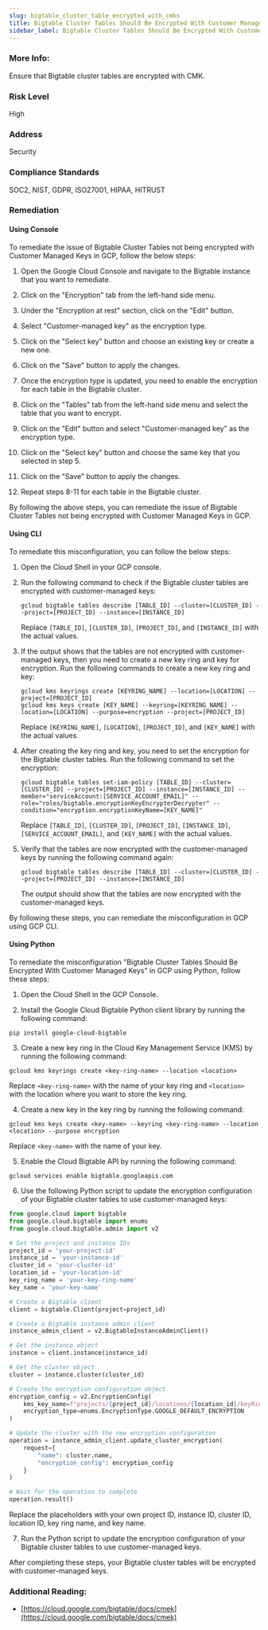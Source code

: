 ```yaml
---
slug: bigtable_cluster_table_encrypted_with_cmks
title: Bigtable Cluster Tables Should Be Encrypted With Customer Managed Keys
sidebar_label: Bigtable Cluster Tables Should Be Encrypted With Customer Managed Keys
---
```


### More Info:

Ensure that Bigtable cluster tables are encrypted with CMK.

### Risk Level

High

### Address

Security

### Compliance Standards

SOC2, NIST, GDPR, ISO27001, HIPAA, HITRUST

### Remediation

#### Using Console

To remediate the issue of Bigtable Cluster Tables not being encrypted with Customer Managed Keys in GCP, follow the below steps:

1. Open the Google Cloud Console and navigate to the Bigtable instance that you want to remediate.

2. Click on the "Encryption" tab from the left-hand side menu.

3. Under the "Encryption at rest" section, click on the "Edit" button.

4. Select "Customer-managed key" as the encryption type.

5. Click on the "Select key" button and choose an existing key or create a new one.

6. Click on the "Save" button to apply the changes.

7. Once the encryption type is updated, you need to enable the encryption for each table in the Bigtable cluster.

8. Click on the "Tables" tab from the left-hand side menu and select the table that you want to encrypt.

9. Click on the "Edit" button and select "Customer-managed key" as the encryption type.

10. Click on the "Select key" button and choose the same key that you selected in step 5.

11. Click on the "Save" button to apply the changes.

12. Repeat steps 8-11 for each table in the Bigtable cluster.

By following the above steps, you can remediate the issue of Bigtable Cluster Tables not being encrypted with Customer Managed Keys in GCP.

#### Using CLI

To remediate this misconfiguration, you can follow the below steps:

1. Open the Cloud Shell in your GCP console.

2. Run the following command to check if the Bigtable cluster tables are encrypted with customer-managed keys:

   ```
   gcloud bigtable tables describe [TABLE_ID] --cluster=[CLUSTER_ID] --project=[PROJECT_ID] --instance=[INSTANCE_ID]
   ```

   Replace `[TABLE_ID]`, `[CLUSTER_ID]`, `[PROJECT_ID]`, and `[INSTANCE_ID]` with the actual values.

3. If the output shows that the tables are not encrypted with customer-managed keys, then you need to create a new key ring and key for encryption. Run the following commands to create a new key ring and key:

   ```
   gcloud kms keyrings create [KEYRING_NAME] --location=[LOCATION] --project=[PROJECT_ID]
   gcloud kms keys create [KEY_NAME] --keyring=[KEYRING_NAME] --location=[LOCATION] --purpose=encryption --project=[PROJECT_ID]
   ```

   Replace `[KEYRING_NAME]`, `[LOCATION]`, `[PROJECT_ID]`, and `[KEY_NAME]` with the actual values.

4. After creating the key ring and key, you need to set the encryption for the Bigtable cluster tables. Run the following command to set the encryption:

   ```
   gcloud bigtable tables set-iam-policy [TABLE_ID] --cluster=[CLUSTER_ID] --project=[PROJECT_ID] --instance=[INSTANCE_ID] --member="serviceAccount:[SERVICE_ACCOUNT_EMAIL]" --role="roles/bigtable.encryptionKeyEncrypterDecrypter" --condition="encryption.encryptionKeyName=[KEY_NAME]"
   ```

   Replace `[TABLE_ID]`, `[CLUSTER_ID]`, `[PROJECT_ID]`, `[INSTANCE_ID]`, `[SERVICE_ACCOUNT_EMAIL]`, and `[KEY_NAME]` with the actual values.

5. Verify that the tables are now encrypted with the customer-managed keys by running the following command again:

   ```
   gcloud bigtable tables describe [TABLE_ID] --cluster=[CLUSTER_ID] --project=[PROJECT_ID] --instance=[INSTANCE_ID]
   ```

   The output should show that the tables are now encrypted with the customer-managed keys.

By following these steps, you can remediate the misconfiguration in GCP using GCP CLI.

#### Using Python

To remediate the misconfiguration "Bigtable Cluster Tables Should Be Encrypted With Customer Managed Keys" in GCP using Python, follow these steps:

1. Open the Cloud Shell in the GCP Console.

2. Install the Google Cloud Bigtable Python client library by running the following command:
```
pip install google-cloud-bigtable
```

3. Create a new key ring in the Cloud Key Management Service (KMS) by running the following command:
```
gcloud kms keyrings create <key-ring-name> --location <location>
```
Replace `<key-ring-name>` with the name of your key ring and `<location>` with the location where you want to store the key ring.

4. Create a new key in the key ring by running the following command:
```
gcloud kms keys create <key-name> --keyring <key-ring-name> --location <location> --purpose encryption
```
Replace `<key-name>` with the name of your key.

5. Enable the Cloud Bigtable API by running the following command:
```
gcloud services enable bigtable.googleapis.com
```

6. Use the following Python script to update the encryption configuration of your Bigtable cluster tables to use customer-managed keys:
```python
from google.cloud import bigtable
from google.cloud.bigtable import enums
from google.cloud.bigtable.admin import v2

# Set the project and instance IDs
project_id = 'your-project-id'
instance_id = 'your-instance-id'
cluster_id = 'your-cluster-id'
location_id = 'your-location-id'
key_ring_name = 'your-key-ring-name'
key_name = 'your-key-name'

# Create a Bigtable client
client = bigtable.Client(project=project_id)

# Create a Bigtable instance admin client
instance_admin_client = v2.BigtableInstanceAdminClient()

# Get the instance object
instance = client.instance(instance_id)

# Get the cluster object
cluster = instance.cluster(cluster_id)

# Create the encryption configuration object
encryption_config = v2.EncryptionConfig(
    kms_key_name=f"projects/{project_id}/locations/{location_id}/keyRings/{key_ring_name}/cryptoKeys/{key_name}",
    encryption_type=enums.EncryptionType.GOOGLE_DEFAULT_ENCRYPTION
)

# Update the cluster with the new encryption configuration
operation = instance_admin_client.update_cluster_encryption(
    request={
        "name": cluster.name,
        "encryption_config": encryption_config
    }
)

# Wait for the operation to complete
operation.result()
```
Replace the placeholders with your own project ID, instance ID, cluster ID, location ID, key ring name, and key name.

7. Run the Python script to update the encryption configuration of your Bigtable cluster tables to use customer-managed keys.

After completing these steps, your Bigtable cluster tables will be encrypted with customer-managed keys.


### Additional Reading:

- [https://cloud.google.com/bigtable/docs/cmek](https://cloud.google.com/bigtable/docs/cmek) 

